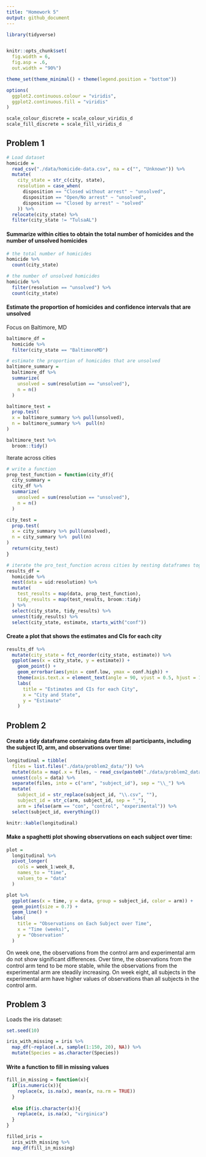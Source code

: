 ```yaml
---
title: "Homework 5"
output: github_document
---
```


```r
library(tidyverse)


knitr::opts_chunk$set(
  fig.width = 6, 
  fig.asp = .6,
  out.width = "90%")

theme_set(theme_minimal() + theme(legend.position = "bottom"))

options(
  ggplot2.continuous.colour = "viridis",
  ggplot2.continuous.fill = "viridis"
)

scale_colour_discrete = scale_colour_viridis_d
scale_fill_discrete = scale_fill_viridis_d
```

## Problem 1
```r
# Load dataset
homicide = 
  read_csv("./data/homicide-data.csv", na = c("", "Unknown")) %>% 
  mutate(
    city_state = str_c(city, state), 
    resolution = case_when(
      disposition == "Closed without arrest" ~ "unsolved", 
      disposition == "Open/No arrest" ~ "unsolved", 
      disposition == "Closed by arrest" ~ "solved"
    )) %>% 
  relocate(city_state) %>% 
  filter(city_state != "TulsaAL")
```

#### Summarize within cities to obtain the total number of homicides and the number of unsolved homicides

```r
# the total number of homicides
homicide %>% 
  count(city_state)

# the number of unsolved homicides
homicide %>%  
  filter(resolution == "unsolved") %>% 
  count(city_state)
```

#### Estimate the proportion of homicides and confidence intervals that are unsolved
Focus on Baltimore, MD

```r
baltimore_df = 
  homicide %>% 
  filter(city_state == "BaltimoreMD")

# estimate the proportion of homicides that are unsolved
baltimore_summary = 
  baltimore_df %>% 
  summarize(
    unsolved = sum(resolution == "unsolved"), 
    n = n()
  )

baltimore_test = 
  prop.test(
  x = baltimore_summary %>% pull(unsolved), 
  n = baltimore_summary %>%  pull(n)
)

baltimore_test %>% 
  broom::tidy()
```

Iterate across cities

```r
# write a function
prop_test_function = function(city_df){
  city_summary = 
  city_df %>% 
  summarize(
    unsolved = sum(resolution == "unsolved"), 
    n = n()
  )

city_test = 
  prop.test(
  x = city_summary %>% pull(unsolved), 
  n = city_summary %>%  pull(n)
)
  return(city_test)
}

```

```r
# iterate the pro_test_function across cities by nesting dataframes together
results_df = 
  homicide %>% 
  nest(data = uid:resolution) %>% 
  mutate(
    test_results = map(data, prop_test_function), 
    tidy_results = map(test_results, broom::tidy)
  ) %>% 
  select(city_state, tidy_results) %>% 
  unnest(tidy_results) %>% 
  select(city_state, estimate, starts_with("conf"))
```

#### Create a plot that shows the estimates and CIs for each city

```r
results_df %>% 
  mutate(city_state = fct_reorder(city_state, estimate)) %>% 
  ggplot(aes(x = city_state, y = estimate)) +
    geom_point() +
    geom_errorbar(aes(ymin = conf.low, ymax = conf.high)) +
    theme(axis.text.x = element_text(angle = 90, vjust = 0.5, hjust = 1)) +
    labs(
      title = "Estimates and CIs for each City", 
      x = "City and State", 
      y = "Estimate"
    )
```

## Problem 2
#### Create a tidy dataframe containing data from all participants, including the subject ID, arm, and observations over time:
```r
longitudinal = tibble(
  files = list.files("./data/problem2_data/")) %>% 
  mutate(data = map(.x = files, ~ read_csv(paste0("./data/problem2_data/", .x)))) %>% 
  unnest(cols = data) %>% 
  separate(files, into = c("arm", "subject_id"), sep = "\\_") %>% 
  mutate(
    subject_id = str_replace(subject_id, "\\.csv", ""), 
    subject_id = str_c(arm, subject_id, sep = "_"),
    arm = ifelse(arm == "con", "control", "experimental")) %>% 
  select(subject_id, everything())

knitr::kable(longitudinal)
```

#### Make a spaghetti plot showing observations on each subject over time: 

```r
plot = 
  longitudinal %>% 
  pivot_longer(
    cols = week_1:week_8,
    names_to = "time",
    values_to = "data"
  )

plot %>% 
  ggplot(aes(x = time, y = data, group = subject_id, color = arm)) +
  geom_point(size = 0.7) +
  geom_line() +
  labs(
    title = "Observations on Each Subject over Time", 
    x = "Time (weeks)", 
    y = "Observation"
  )
```

On week one, the observations from the control arm and experimental arm do not show significant differences. Over time, the observations from the control arm tend to be more stable, while the observations from the experimental arm are steadily increasing. On week eight, all subjects in the experimental arm have higher values of observations than all subjects in the control arm. 

## Problem 3

Loads the iris dataset: 
```r
set.seed(10)

iris_with_missing = iris %>% 
  map_df(~replace(.x, sample(1:150, 20), NA)) %>%
  mutate(Species = as.character(Species))
```

#### Write a function to fill in missing values

```r
fill_in_missing = function(x){
  if(is.numeric(x)){
    replace(x, is.na(x), mean(x, na.rm = TRUE))
  }
  
  else if(is.character(x)){
    replace(x, is.na(x), "virginica")
  }
}

filled_iris = 
  iris_with_missing %>% 
  map_df(fill_in_missing) 
```

